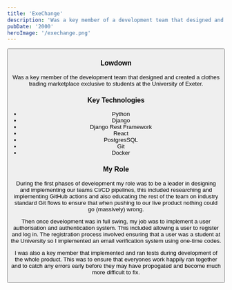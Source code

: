 ```yaml
---
title: 'ExeChange'
description: 'Was a key member of a development team that designed and created a clothes trading marketplace exclusive to Exeter students'
pubDate: '2000'
heroImage: '/exechange.png'
---
```


<Button link="https://github.com/jonathanharg/ECM2434-ExeChange" text="Repository Link"/>

### Lowdown
Was a key member of the development team that designed and created a clothes trading marketplace exclusive to students at the University of Exeter.

### Key Technologies
- Python
- Django
- Django Rest Framework
- React
- PostgresSQL
- Git
- Docker

### My Role
During the first phases of development my role was to be a leader in designing and implementing our teams CI/CD pipelines, this
included researching and implementing GitHub actions and also educating the rest of the team on industry standard Git flows to ensure
that when pushing to our live product nothing could go (massively) wrong.

Then once development was in full swing, my job was to implement a user authorisation and authentication system. This included allowing 
a user to register and log in. The registration process involved ensuring that a user was a student at the University so I implemented an 
email verification system using one-time codes.

I was also a key member that implemented and ran tests during development of the whole product. This was to ensure that everyones work happily
ran together and to catch any errors early before they may have propogated and become much more difficult to fix.

